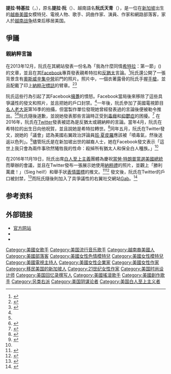 {{noteTA
|G1=Show
|G2=Movie
}}
{{request translation}}
{{藝人
|type=女歌手
| name         = 提拉·特基拉<br>Tila Tequila
| image        = Tila_Tequila_2008.jpg
| caption      = 特基拉於2008年10月
| birth_name   = 阮氏天青（Nguyễn Thị Thiên Thanh）<ref name=mtvname>Kaufman, Gil (April 13, 2009). [http://www.mtv.com/news/1609113/tila-tequila-hit-by-death-hoax-on-twitter/ "Tila Tequila Hit By Death Hoax On Twitter"] {{Wayback|url=http://www.mtv.com/news/1609113/tila-tequila-hit-by-death-hoax-on-twitter/ |date=20211110011640 }}. [[MTV|MTV]]. [[Viacom_Media_Networks|Viacom Media Networks]]. Retrieved June 29, 2015.</ref>
| birth_date   = {{Birth date and age|1981|10|24}}
| birth_place  = {{SGP}}
| death_date   = 
| alias        = Miss Tila
| occupation   = 模特兒，電視人物，歌手，詞曲作家，演員，作家，網路部落客
| years_active = 2001年至今
| children     = 1
| genre        = {{flatlist|
* [[嘻哈音樂|嘻哈]]
* [[pop_rap|pop rap]]
* [[流行搖滾|流行搖滾]]
* [[electropop|electropop]]
}}
| label        = {{flatlist|
* The Saturday Team
* [[will.i.am_Music_Group|will.i.am Music Group]]
}}
| website      = {{URL|http://tilatequila.com/}}
}}

'''提拉·特基拉'''（{{lang-en|Tila Tequila}}，{{bd|1981年|10月24日}}），原名'''提拉·阮'''（{{lang-en|Tila Nguyen}}）、越南語名'''阮氏天青'''（{{lang-vi|Nguyễn Thị Thiên Thanh}}），是一位在[[新加坡|新加坡]]出生的[[越裔美國人|越裔美國]]女模特兒、電視人物、歌手、詞曲作家、演員、作家和網路部落客，家人於[[越南战争|越南战争]]结束后移居美国。

==爭議==
===親納粹言論===
在2013年12月，阮氏在其網站發表一份名為「我為什麼同情[[阿道夫·希特拉|希特拉]]：第一節」({{lang-en|Why I Sympathize with Hitler: Part I}})的文章，並且在其[[Facebook|Facebook]]專頁發表親希特拉和[[反猶太主義|反猶太]]言論。<ref name="tablet">{{cite news |author1=里爾·利波韋斯 (Liel Liebovitz) |title=Tila Tequila, Jew (?), Converts to Sexy Hitler |trans-title=猶太人(?)提拉·特基拉變身成為性感的納粹份子 |accessdate=2021-05-02 |work={{Link-en|石板雜誌|Tablet (magazine)}} |url=https://www.tabletmag.com/sections/news/articles/tila-tequila-jew-converts-to-sexy-hitler |date=2013-12-09 |language=en |archive-date=2021-03-01 |archive-url=https://web.archive.org/web/20210301204144/https://www.tabletmag.com/sections/news/articles/tila-tequila-jew-converts-to-sexy-hitler |dead-url=no }}</ref>阮氏還公開了一張背景含有[[奧斯威辛集中營|奧斯威辛集中營]]前門的照片。照片中，一個衣著露骨的阮氏手握[[手槍|手槍]]，並且配戴了印上[[卍#近現代的意義|納粹卍標誌]]的臂章。<ref name="toi">{{cite news |title=UK reality show boots glamour model over Hitler support |trans-title=模特兒支持希特拉而被轟出英國真人實境節目 |url=https://www.timesofisrael.com/uk-reality-show-boots-glamor-model-over-support-for-hitler/ |accessdate=2021-05-02 |work=[[以色列時報|以色列時報]] |date=2015-08-29 |language=en |archive-date=2021-05-06 |archive-url=https://web.archive.org/web/20210506212634/https://www.timesofisrael.com/uk-reality-show-boots-glamor-model-over-support-for-hitler/ |dead-url=no }}</ref><ref name="Huffington Post">{{cite news |author1=亞伯拉罕·H·福克斯曼 (Abraham H. Foxman) |title=Anti-Semitism: The Week in Review |trans-title=反猶太主義：一周回顧 |url=https://www.huffpost.com/entry/anti-semitism-the-week-in_b_4441621 |accessdate=2021-05-02 |work=[[哈芬登郵報|哈芬登郵報]] |date=2014-02-12 |language=en |archive-date=2021-11-05 |archive-url=https://web.archive.org/web/20211105025745/https://www.huffpost.com/entry/anti-semitism-the-week-in_b_4441621 |dead-url=no }}</ref>

阮氏這些行為引起了其Facebook[[愛好者|擁躉]]的憤怒。Facebook當局後來移除了這些具爭議性的發文和照片，並且把她的戶口封禁。<ref name="Huffington Post"/>一年後，阮氏參加了英國電視節目[[名人老大哥_(電視節目)|名人老大哥]]第16季的拍攝，但當製作單位發現她曾經發表過的言論後便被勒令推出。<ref name="toi"/><ref>{{cite news |title=Tila Tequila thrown out of Celebrity Big Brother |trans-title=提拉·特基拉被轟出「名牌老大哥」 |url=https://www.bbc.com/news/newsbeat-34093252 |accessdate=2021-05-02 |work=[[英國廣播公司|英國廣播公司]] |date=2015-08-28 |language=en |archive-date=2021-10-06 |archive-url=https://web.archive.org/web/20211006093301/https://www.bbc.com/news/newsbeat-34093252 |dead-url=no }}</ref>阮氏隨後道歉，並說她發表那些言論時正受到[[物質依賴|毒癮]]和[[抑鬱症|抑鬱症]]的困擾。<ref>{{cite news |title=Tila Tequila apologizes for antisemitic comments after Big Brother exit |trans-title=提拉·特基拉退出「名人老大哥」後為她的反猶太言論道歉 |url=https://www.torontosun.com/2015/08/29/tila-tequila-apologizes-for-anti-semitic-comments-after-big-brother-exit |accessdate=2021-05-02 |work={{link-en|多倫多太陽報|Toronto Sun}} |date=2015-08-29 |language=en |archive-date=2021-11-04 |archive-url=https://web.archive.org/web/20211104215505/https://torontosun.com/2015/08/29/tila-tequila-apologizes-for-anti-semitic-comments-after-big-brother-exit |dead-url=no }}</ref>
在2016年，阮氏在[[Twitter|Twitter]]發表被認為是反猶太或親納粹的言論。當年4月，阮氏在希特拉的出生日向他祝賀，並且說她是希特拉轉世。<ref>{{cite news |author1=梅拉妮·多斯提斯 (Melanie Dostis) |title=Tila Tequila wishes Hitler happy birthday in shocking Twitter rant |trans-title=提拉·特基拉在Twitter發飆並祝賀希特拉生日快樂 |url=https://www.nydailynews.com/entertainment/gossip/tila-tequila-wishes-hitler-happy-birthday-shocking-twitter-ran-article-1.2609249 |accessdate=2021-05-02 |work=[[紐約每日新聞|紐約每日新聞]] |date=2016-04-20 |language=en |archive-date=2021-05-06 |archive-url=https://web.archive.org/web/20210506081350/https://www.nydailynews.com/entertainment/gossip/tila-tequila-wishes-hitler-happy-birthday-shocking-twitter-ran-article-1.2609249 |dead-url=no }}</ref>同年五月，阮氏在Twitter發文，說她的「議會」認為美國右翼政治評論員[[班·夏皮羅|班·夏皮羅]]應該被「噴毒氣，然後送返以色列」。<ref name="wearyourvoice">{{cite news |author1=安特萬·赫倫 (Antwan Herron) |title=Tila tequila is the racist celeb who thinks they’re relevant but never really was |trans-title=提拉·特基拉是一位認為自己是有影響力的種族歧視者名人，但她從來未真正有過影響力 |url=https://www.wearyourvoicemag.com/tila-tequila-racist-celeb-thinks-theyre-relevant-never-really/ |accessdate=2021-05-03 |work=Wear Your Voice雜誌 |date=2016-06-07 |archive-date=2021-11-04 |archive-url=https://web.archive.org/web/20211104213226/https://www.wearyourvoicemag.com/tila-tequila-racist-celeb-thinks-theyre-relevant-never-really/ |dead-url=no }}</ref>儘管阮氏是在新加坡出世的越裔人士，她在Facebook發文表示「這世上我只會為兩件事欣然犧牲我的性命：殺掉所有猶太人和保全白人種族。」<ref name="wearyourvoice"/>

在2016年11月19日，阮氏出席[[白人優越主義|白人至上主義]]團體{{link-en|國家政策研究院|National Policy Institute}}為慶祝[[當勞·特朗普|當勞·特朗普]][[2016年美國總統選舉|當選美國總統]]而舉辦的會議，並且在Twitter發布一張展示她使用[[納粹禮|納粹禮]]的照片，並觀上「勝利萬歲！」（Sieg heil!）和舉手狀[[表情圖標|表情圖標]]的推文。<ref>{{cite news |author1=凱特琳·嬈力 (Caitlin Yilek) |title='Alt-right' supporters celebrate Trump victory in D.C. |trans-title=「另類右派」支持者在首都華盛頓慶祝特朗普在總統選舉中勝出 |url=https://thehill.com/blogs/blog-briefing-room/news/306915-alt-right-celebrates-trump-victory |accessdate=2021-05-05 |work=[[國會山報|國會山報]] |date=2016-11-19 |archive-date=2021-11-04 |archive-url=https://web.archive.org/web/20211104213216/https://thehill.com/blogs/blog-briefing-room/news/306915-alt-right-celebrates-trump-victory |dead-url=no }}</ref><ref>{{Cite web|url=https://twitter.com/AngelTilaLove/status/799809348755161088|title=Seig heil! ("✋")|trans-title=勝利萬歲！("✋")|date=2016-11-19|access-date=2020-05-05|website=[[Twitter|Twitter]]|archive-url=https://web.archive.org/web/20201108131028/https://twitter.com/AngelTilaLove/status/799809348755161088|archive-date=2020-11-08|dead-url=no}}</ref> 發文後，阮氏在Twitter的戶口被封禁，<ref>{{cite web|author1=艾蜜莉·海爾 (Emily Heil)|url=https://www.washingtonpost.com/news/reliable-source/wp/2016/11/22/tila-tequilas-twitter-account-suspended-after-appearance-at-white-nationalist-convention/|title=Tila Tequila's Twitter account suspended after appearance at white nationalist convention|trans-title=提拉·特基拉的Twitter戶口在其出席白人民族主義團體團體會議後被封禁|work=[[The_Washington_Post|The Washington Post]]|date=November 22, 2016|access-date=November 22, 2016|archive-date=2016-11-23|archive-url=https://web.archive.org/web/20161123003252/https://www.washingtonpost.com/news/reliable-source/wp/2016/11/22/tila-tequilas-twitter-account-suspended-after-appearance-at-white-nationalist-convention/|dead-url=no}}</ref>而阮氏隨後則加入了具爭議性的右翼社交網站[[Gab|Gab]]。<ref>{{cite news |author1=阿比·奧海薩 (Abby Ohlheiser) |title=Banned from Twitter? This site promises you can say whatever you want |trans-title=被Twitter封禁嗎？這個網站承諾你可以暢所欲言 |url=https://www.chicagotribune.com/business/blue-sky/ct-twitter-ban-gab-wp-bsi-20161203-story.html |accessdate=2021-05-05 |work=[[華盛頓郵報|華盛頓郵報]] ([[芝加哥論壇報|芝加哥論壇報]]轉載) |date=2016-12-03 |archive-date=2021-07-18 |archive-url=https://web.archive.org/web/20210718214330/https://www.chicagotribune.com/business/blue-sky/ct-twitter-ban-gab-wp-bsi-20161203-story.html |dead-url=no }}</ref>

==参考资料==
{{Reflist|30em}}

==外部链接==
{{Sister project links |wikt=no |commons=Tila Tequila |b=no |n=no|s=no |v=no |species=no |voy=no|display=Tila Tequila}}
*[https://web.archive.org/web/20190809200210/http://www.tilashotspot.com/ 官方网站]
*{{myspace|tilatequila}}
*{{imdb name|id=1712094|name=Tila Tequila}}

{{另类右翼}}
{{Authority control}}
{{DEFAULTSORT:Tequila, Tila}}
[[Category:美國女歌手|Category:美國女歌手]]
[[Category:美国流行音乐歌手|Category:美国流行音乐歌手]]
[[Category:越南裔美國人|Category:越南裔美國人]]
[[Category:美國部落客|Category:美國部落客]]
[[Category:美國女性色情模特兒|Category:美國女性色情模特兒]]
[[Category:美國女性模特兒|Category:美國女性模特兒]]
[[Category:美國電視主持人|Category:美國電視主持人]]
[[Category:美國女性企業家|Category:美國女性企業家]]
[[Category:美國女性作家|Category:美國女性作家]]
[[Category:移民美国的新加坡人|Category:移民美国的新加坡人]]
[[Category:21世纪女性作家|Category:21世纪女性作家]]
[[Category:美国时尚设计师|Category:美国时尚设计师]]
[[Category:美国回忆录撰写人|Category:美国回忆录撰写人]]
[[Category:美國搖滾歌手|Category:美國搖滾歌手]]
[[Category:美國創作歌手|Category:美國創作歌手]]
[[Category:另类右派|Category:另类右派]]
[[Category:美国阴谋论者|Category:美国阴谋论者]]
[[Category:美国白人至上主义者|Category:美国白人至上主义者]]